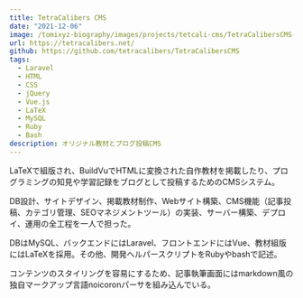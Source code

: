 ```yaml
---
title: TetraCalibers CMS
date: "2021-12-06"
image: /tomixyz-biography/images/projects/tetcali-cms/TetraCalibersCMS-top-short.jpg
url: https://tetracalibers.net/
github: https://github.com/tetracalibers/TetraCalibersCMS
tags:
  - Laravel
  - HTML
  - CSS
  - jQuery
  - Vue.js
  - LaTeX
  - MySQL
  - Ruby
  - Bash
description: オリジナル教材とブログ投稿CMS
---
```



LaTeXで組版され、BuildVuでHTMLに変換された自作教材を掲載したり、プログラミングの知見や学習記録をブログとして投稿するためのCMSシステム。

DB設計、サイトデザイン、掲載教材制作、Webサイト構築、CMS機能（記事投稿、カテゴリ管理、SEOマネジメントツール）の実装、サーバー構築、デプロイ、運用の全工程を一人で担った。

DBはMySQL、バックエンドにはLaravel、フロントエンドにはVue、教材組版にはLaTeXを採用。その他、開発ヘルパースクリプトをRubyやbashで記述。

コンテンツのスタイリングを容易にするため、記事執筆画面にはmarkdown風の独自マークアップ言語noicoronパーサを組み込んでいる。

<HStack>
  <FluidImage src="/tomixyz-biography/images/projects/tetcali-cms/article-sample-mobile.png" />
  <FluidImage src="/tomixyz-biography/images/projects/tetcali-cms/article-list-sample-mobile.png" />
  <FluidImage src="/tomixyz-biography/images/projects/tetcali-cms/book-sample-tablet.png" />
</HStack>
<FluidImage src="/tomixyz-biography/images/projects/tetcali-cms/article-sample.png" />
<FluidImage src="/tomixyz-biography/images/projects/tetcali-cms/footer.png" />
